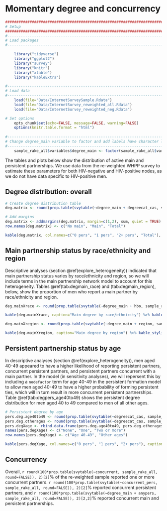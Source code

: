 # Momentary degree and concurrency {#degree}
```r
####################################################################################
# Setup
####################################################################################
#-----------------------------------------------------------------------------------
# Load packages
#-----------------------------------------------------------------------------------

    library("tidyverse")
    library("ggplot2")
    library("survey")
    library("knitr")
    library("xtable")
    library("kableExtra")

#-----------------------------------------------------------------------------------
# Load data
#-----------------------------------------------------------------------------------
    load(file="Data/InternetSurveySample.Rdata")
    load(file="Data/InternetSurvey_reweighted_all.Rdata")
    load(file="Data/InternetSurvey_reweighted_neg.Rdata")

# Set options
    opts_chunk$set(echo=FALSE, message=FALSE, warning=FALSE)
    options(knitr.table.format = "html") 
  
#-----------------------------------------------------------------------------------
# Change degree_main variable to factor and add labels have character labels
#-----------------------------------------------------------------------------------
    sample_rake_all$variables$degree_main <- factor(sample_rake_all$variables$degree_main, levels = c(0, 1), labels = c("No main", "Main"))

```

The tables and plots below show the distribution of active main and persistent partnerships. We use data from the re-weighted WHPP survey to estimate these parameters for both HIV-negative and HIV-positive nodes, as we do not have data specific to HIV-positive men.

## Degree distribution: overall

```r
# Create degree distribution table
deg.matrix <- round(prop.table(svytable(~degree_main + degreecat_cas, sample_rake_all, round=FALSE)),4)

# Add margins
deg.matrix <- addmargins(deg.matrix, margin=c(1,2), sum, quiet = TRUE)
row.names(deg.matrix) <- c("No main", "Main", "Total")

kable(deg.matrix, col.names=c("0 pers", "1 pers", "2+ pers", "Total"), caption="Main and persistent degree distribution") %>% kable_styling(full_width=F, position="center") %>% row_spec(3, color="#1C91D7")  %>% column_spec(1, bold=T, color="black", width="2cm") %>% column_spec(2:5, width = "2cm") %>% column_spec(5, color="#1C91D7")

```

## Main partnership status by race/ethnicity and region
Descriptive analyses (section \@ref(explore_heterogeneity)) indicated that main partnership status varies by race/ethnicity and region, so we will include terms in the main partnership network model to account for this heterogeneity. Tables \@ref(tab:degmain_race) and \ref(tab:degmain_region), below, show the proportion of men who report a main partner by race/ethnicity and region.
```r
deg.mainXrace <- round(prop.table(svytable(~degree_main + hbo, sample_rake_all, round=FALSE), 2), 4)

kable(deg.mainXrace, caption="Main degree by race/ethnicity") %>% kable_styling(full_width=F, position="center") %>% column_spec(1, bold=T, color="black", width="2cm") %>% column_spec(2:4, width = "2cm")
```
```r
deg.mainXregion <- round(prop.table(svytable(~degree_main + region, sample_rake_all, round=FALSE), 2), 4)

kable(deg.mainXregion, caption="Main degree by region") %>% kable_styling(full_width=F, position="center") %>% column_spec(1, bold=T, color="black", width="2cm") %>% column_spec(2:4, width = "2cm")
```

## Persistent partnership status by age
In descriptive analyses (section \@ref(explore_heterogeneity)), men aged 40-49 appeared to have a higher likelihood of reporting persistent partners, concurrent persistent partners, and persistent partners concurrent with a main partner. In the model (in sensitivity analyses), we will repersent this by including a `nodefactor` term for age 40-49 in the persistent formation model to allow men aged 40-49 to have a higher probability of forming persistent ties, which will in turn result in more concurrent persistent partnerships. Table \@ref(tab:degpers_age40to49) shows the persistent degree distribution for men aged 40 to 49 compared to men of all other ages.

```r
# Persistent degree by age
pers.deg.age40to49 <- round(prop.table(svytable(~degreecat_cas, sample_rake_all[sample_rake_all$variables$age_cat_alt %in% "40-49"], round=FALSE)),4)
pers.deg.otherages <- round(prop.table(svytable(~degreecat_cas, sample_rake_all[!(sample_rake_all$variables$age_cat_alt %in% "40-49")], round=FALSE)),4)
pers.degXage <- rbind.data.frame(pers.deg.age40to49, pers.deg.otherages)
names(pers.degXage) <- c("None", "One", "Two or more")
row.names(pers.degXage) <- c("Age 40-49", "Other ages")

kable(pers.degXage, col.names=c("0 pers", "1 pers", "2+ pers"), caption="Persistent degree by age") %>% kable_styling(full_width=F, position="center") %>% column_spec(1, bold=T, color="black", width="2.5cm") %>% column_spec(2:4, width = "2cm")

```

## Concurrency
Overall, `r round(100*prop.table(svytable(~concurrent, sample_rake_all, round=FALSE)), 2)[2]`% of the re-weighted sample reported one or more concurrent partners. `r round(100*prop.table(svytable(~concurrent_pers, sample_rake_all, round=FALSE)), 2)[2]`% reported concurrent persistent partners, and `r round(100*prop.table(svytable(~degree_main + anypers, sample_rake_all, round=FALSE)), 2)[2,2]`% reported concurrent main and persistent partnerships.